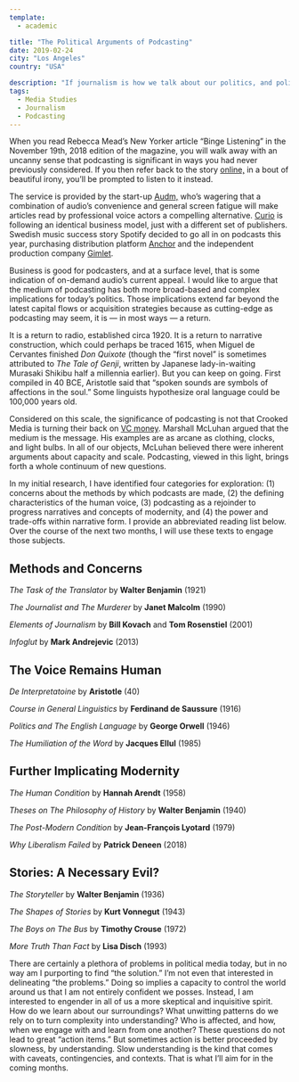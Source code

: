 ```yaml
---
template:
  - academic

title: "The Political Arguments of Podcasting"
date: 2019-02-24
city: "Los Angeles"
country: "USA"

description: "If journalism is how we talk about our politics, and political speech is how we situate ourselves in the world, what does the recent explosion of podcasts say about the current day?"
tags:
  - Media Studies
  - Journalism
  - Podcasting
---
```


When you read Rebecca Mead’s New Yorker article “Binge Listening” in the November 19th, 2018 edition of the magazine, you will walk away with an uncanny sense that podcasting is significant in ways you had never previously considered. If you then refer back to the story [online,](https://www.newyorker.com/magazine/2018/11/19/how-podcasts-became-a-seductive-and-sometimes-slippery-mode-of-storytelling) in a bout of beautiful irony, you’ll be prompted to listen to it instead.

The service is provided by the start-up [Audm,](https://techcrunch.com/2017/07/14/audm-turns-long-form-print-journalism-into-professionally-narrated-digital-audio/) who’s wagering that a combination of audio’s convenience and general screen fatigue will make articles read by professional voice actors a compelling alternative. [Curio](https://www.curio.io/) is following an identical business model, just with a different set of publishers. Swedish music success story Spotify decided to go all in on podcasts this year, purchasing distribution platform [Anchor](https://techcrunch.com/2019/02/06/spotify-doubles-down-on-podcasts/) and the independent production company [Gimlet](https://www.poynter.org/business-work/2019/spotifys-purchase-of-gimlet-could-change-podcastings-future/).

Business is good for podcasters, and at a surface level, that is some indication of on-demand audio’s current appeal. I would like to argue that the medium of podcasting has both more broad-based and complex implications for today’s politics. Those implications extend far beyond the latest capital flows or acquisition strategies because as cutting-edge as podcasting may seem, it is — in most ways — a return.

It is a return to radio, established circa 1920. It is a return to narrative construction, which could perhaps be traced 1615, when Miguel de Cervantes finished _Don Quixote_ (though the “first novel” is sometimes attributed to _The Tale of Genji_, written by Japanese lady-in-waiting Murasaki Shikibu half a millennia earlier). But you can keep on going. First compiled in 40 BCE, Aristotle said that “spoken sounds are symbols of affections in the soul.” Some linguists hypothesize oral language could be 100,000 years old.

Considered on this scale, the significance of podcasting is not that Crooked Media is turning their back on [VC money](https://crooked.com/articles/letter-from-the-editor/). Marshall McLuhan argued that the medium is the message. His examples are as arcane as clothing, clocks, and light bulbs. In all of our objects, McLuhan believed there were inherent arguments about capacity and scale. Podcasting, viewed in this light, brings forth a whole continuum of new questions.

In my initial research, I have identified four categories for exploration: (1) concerns about the methods by which podcasts are made, (2) the defining characteristics of the human voice, (3) podcasting as a rejoinder to progress narratives and concepts of modernity, and (4) the power and trade-offs within narrative form. I provide an abbreviated reading list below. Over the course of the next two months, I will use these texts to engage those subjects.

## Methods and Concerns

_The Task of the Translator_ by **Walter Benjamin** (1921)

_The Journalist and The Murderer_ by **Janet Malcolm** (1990)

_Elements of Journalism_ by **Bill Kovach** and **Tom Rosenstiel** (2001)

_Infoglut_ by **Mark Andrejevic** (2013)

## The Voice Remains Human

_De Interpretatoine_ by **Aristotle** (40)

_Course in General Linguistics_ by **Ferdinand de Saussure** (1916)

_Politics and The English Language_ by **George Orwell** (1946)

_The Humiliation of the Word_ by **Jacques Ellul** (1985)

## Further Implicating Modernity

_The Human Condition_ by **Hannah Arendt** (1958)

_Theses on The Philosophy of History_ by **Walter Benjamin** (1940)

_The Post-Modern Condition_ by **Jean-François Lyotard** (1979)

_Why Liberalism Failed_ by **Patrick Deneen** (2018)

## Stories: A Necessary Evil?

_The Storyteller_ by **Walter Benjamin** (1936)

_The Shapes of Stories_ by **Kurt Vonnegut** (1943)

_The Boys on The Bus_ by **Timothy Crouse** (1972)

_More Truth Than Fact_ by **Lisa Disch** (1993)

There are certainly a plethora of problems in political media today, but in no way am I purporting to find “the solution.” I’m not even that interested in delineating “the problems.” Doing so implies a capacity to control the world around us that I am not entirely confident we posses. Instead, I am interested to engender in all of us a more skeptical and inquisitive spirit. How do we learn about our surroundings? What unwitting patterns do we rely on to turn complexity into understanding? Who is affected, and how, when we engage with and learn from one another? These questions do not lead to great “action items.” But sometimes action is better proceeded by slowness, by understanding. Slow understanding is the kind that comes with caveats, contingencies, and contexts. That is what I’ll aim for in the coming months.
